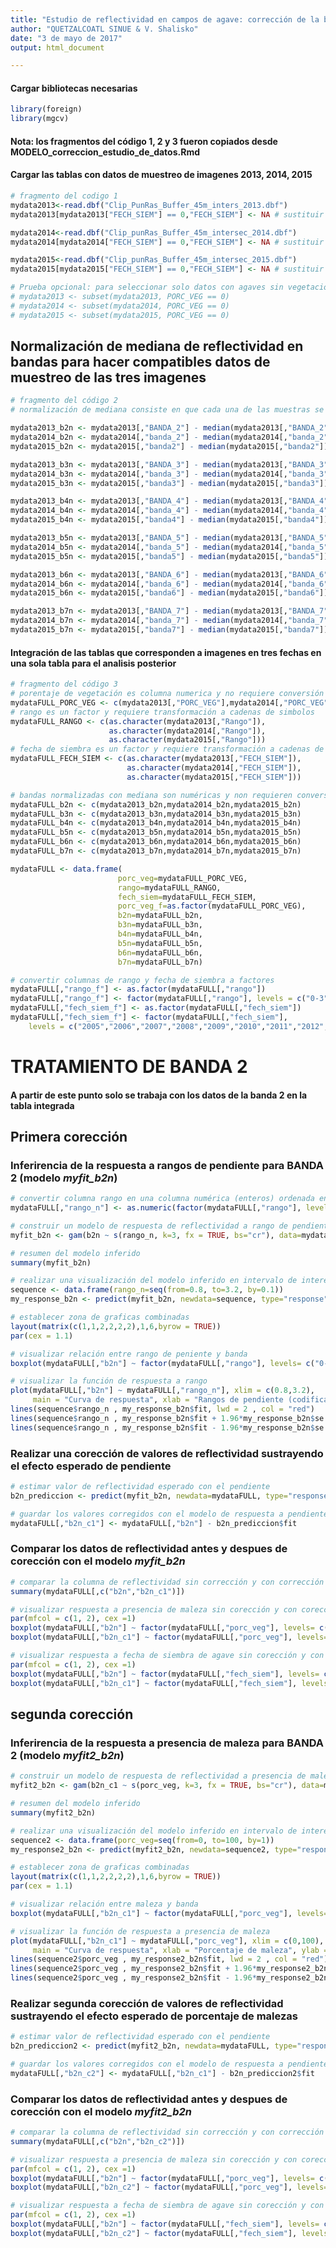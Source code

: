 ---
title: "Estudio de reflectividad en campos de agave: corrección de la banda 2"
author: "QUETZALCOATL SINUE & V. Shalisko"
date: "3 de mayo de 2017"
output: html_document

---

#### Cargar bibliotecas necesarias

```{r}
library(foreign)
library(mgcv)
```

#### Nota: los fragmentos del código 1, 2 y 3 fueron copiados desde MODELO_correccion_estudio_de_datos.Rmd
#### Cargar las tablas con datos de muestreo de imagenes 2013, 2014, 2015

```{r}
# fragmento del codigo 1
mydata2013<-read.dbf("Clip_PunRas_Buffer_45m_inters_2013.dbf")
mydata2013[mydata2013["FECH_SIEM"] == 0,"FECH_SIEM"] <- NA # sustituir fecha de siembra 0 por NA

mydata2014<-read.dbf("Clip_punRas_Buffer_45m_intersec_2014.dbf")
mydata2014[mydata2014["FECH_SIEM"] == 0,"FECH_SIEM"] <- NA # sustituir fecha de siembra 0 por NA

mydata2015<-read.dbf("Clip_punRas_Buffer_45m_intersec_2015.dbf")
mydata2015[mydata2015["FECH_SIEM"] == 0,"FECH_SIEM"] <- NA # sustituir fecha de siembra 0 por NA

# Prueba opcional: para seleccionar solo datos con agaves sin vegetación
# mydata2013 <- subset(mydata2013, PORC_VEG == 0)   
# mydata2014 <- subset(mydata2014, PORC_VEG == 0)
# mydata2015 <- subset(mydata2015, PORC_VEG == 0)

```

## Normalización de mediana de reflectividad en bandas para hacer compatibles datos de muestreo de las tres imagenes

```{r}
# fragmento del código 2
# normalización de mediana consiste en que cada una de las muestras se ajusta sobre la mediana

mydata2013_b2n <- mydata2013[,"BANDA_2"] - median(mydata2013[,"BANDA_2"])
mydata2014_b2n <- mydata2014[,"banda_2"] - median(mydata2014[,"banda_2"])
mydata2015_b2n <- mydata2015[,"banda2"] - median(mydata2015[,"banda2"])

mydata2013_b3n <- mydata2013[,"BANDA_3"] - median(mydata2013[,"BANDA_3"])
mydata2014_b3n <- mydata2014[,"banda_3"] - median(mydata2014[,"banda_3"])
mydata2015_b3n <- mydata2015[,"banda3"] - median(mydata2015[,"banda3"])

mydata2013_b4n <- mydata2013[,"BANDA_4"] - median(mydata2013[,"BANDA_4"])
mydata2014_b4n <- mydata2014[,"banda_4"] - median(mydata2014[,"banda_4"])
mydata2015_b4n <- mydata2015[,"banda4"] - median(mydata2015[,"banda4"])

mydata2013_b5n <- mydata2013[,"BANDA_5"] - median(mydata2013[,"BANDA_5"])
mydata2014_b5n <- mydata2014[,"banda_5"] - median(mydata2014[,"banda_5"])
mydata2015_b5n <- mydata2015[,"banda5"] - median(mydata2015[,"banda5"])

mydata2013_b6n <- mydata2013[,"BANDA_6"] - median(mydata2013[,"BANDA_6"])
mydata2014_b6n <- mydata2014[,"banda_6"] - median(mydata2014[,"banda_6"])
mydata2015_b6n <- mydata2015[,"banda6"] - median(mydata2015[,"banda6"])

mydata2013_b7n <- mydata2013[,"BANDA_7"] - median(mydata2013[,"BANDA_7"])
mydata2014_b7n <- mydata2014[,"banda_7"] - median(mydata2014[,"banda_7"])
mydata2015_b7n <- mydata2015[,"banda7"] - median(mydata2015[,"banda7"])
```

#### Integración de las tablas que corresponden a imagenes en tres fechas en una sola tabla para el analisis posterior

```{r}
# fragmento del código 3
# porentaje de vegetación es columna numerica y no requiere conversión
mydataFULL_PORC_VEG <- c(mydata2013[,"PORC_VEG"],mydata2014[,"PORC_VEG"],mydata2015[,"PORC_VEG"])
# rango es un factor y requiere transformación a cadenas de simbolos
mydataFULL_RANGO <- c(as.character(mydata2013[,"Rango"]),
                      as.character(mydata2014[,"Rango"]),
                      as.character(mydata2015[,"Rango"]))
# fecha de siembra es un factor y requiere transformación a cadenas de simbolos
mydataFULL_FECH_SIEM <- c(as.character(mydata2013[,"FECH_SIEM"]),
                          as.character(mydata2014[,"FECH_SIEM"]),
                          as.character(mydata2015[,"FECH_SIEM"]))

# bandas normalizadas con mediana son numéricas y non requieren conversión de formato
mydataFULL_b2n <- c(mydata2013_b2n,mydata2014_b2n,mydata2015_b2n)
mydataFULL_b3n <- c(mydata2013_b3n,mydata2014_b3n,mydata2015_b3n)
mydataFULL_b4n <- c(mydata2013_b4n,mydata2014_b4n,mydata2015_b4n)
mydataFULL_b5n <- c(mydata2013_b5n,mydata2014_b5n,mydata2015_b5n)
mydataFULL_b6n <- c(mydata2013_b6n,mydata2014_b6n,mydata2015_b6n)
mydataFULL_b7n <- c(mydata2013_b7n,mydata2014_b7n,mydata2015_b7n)

mydataFULL <- data.frame(
                        porc_veg=mydataFULL_PORC_VEG,
                        rango=mydataFULL_RANGO,
                        fech_siem=mydataFULL_FECH_SIEM,
                        porc_veg_f=as.factor(mydataFULL_PORC_VEG),
                        b2n=mydataFULL_b2n,
                        b3n=mydataFULL_b3n,
                        b4n=mydataFULL_b4n,
                        b5n=mydataFULL_b5n,
                        b6n=mydataFULL_b6n,
                        b7n=mydataFULL_b7n)

# convertir columnas de rango y fecha de siembra a factores
mydataFULL[,"rango_f"] <- as.factor(mydataFULL[,"rango"])
mydataFULL[,"rango_f"] <- factor(mydataFULL[,"rango"], levels = c("0-3","3-12","12-30","30-45"))
mydataFULL[,"fech_siem_f"] <- as.factor(mydataFULL[,"fech_siem"])
mydataFULL[,"fech_siem_f"] <- factor(mydataFULL[,"fech_siem"], 
    levels = c("2005","2006","2007","2008","2009","2010","2011","2012","2013","2014","2015","2016"))
```

# TRATAMIENTO DE BANDA 2 
#### A partir de este punto solo se trabaja con los datos de la banda 2 en la tabla integrada
## Primera corección
### Inferirencia de la respuesta a rangos de pendiente para BANDA 2 (modelo *myfit_b2n*)

```{r, echo=TRUE, fig.width=12, fig.height=6}
# convertir columna rango en una columna numérica (enteros) ordenada en secuencia de rangos deseada
mydataFULL[,"rango_n"] <- as.numeric(factor(mydataFULL[,"rango"], levels= c("0-3","3-12","12-30","30-45")))

# construir un modelo de respuesta de reflectividad a rango de pendiente por medio de GAM
myfit_b2n <- gam(b2n ~ s(rango_n, k=3, fx = TRUE, bs="cr"), data=mydataFULL)

# resumen del modelo inferido
summary(myfit_b2n)

# realizar una visualización del modelo inferido en intervalo de interés
sequence <- data.frame(rango_n=seq(from=0.8, to=3.2, by=0.1))
my_response_b2n <- predict(myfit_b2n, newdata=sequence, type="response", se.fit=TRUE)

# establecer zona de graficas combinadas
layout(matrix(c(1,1,2,2,2,2),1,6,byrow = TRUE)) 
par(cex = 1.1)

# visualizar relación entre rango de peniente y banda
boxplot(mydataFULL[,"b2n"] ~ factor(mydataFULL[,"rango"], levels= c("0-3","3-12","12-30","30-45")),main="Rango vs. BANDA 2 FULL",col=rainbow(11))

# visualizar la función de respuesta a rango
plot(mydataFULL[,"b2n"] ~ mydataFULL[,"rango_n"], xlim = c(0.8,3.2),
     main = "Curva de respuesta", xlab = "Rangos de pendiente (codificados)", ylab = "Reflectividad")
lines(sequence$rango_n , my_response_b2n$fit, lwd = 2 , col = "red")
lines(sequence$rango_n , my_response_b2n$fit + 1.96*my_response_b2n$se.fit, lwd = 1 , col = "gray")
lines(sequence$rango_n , my_response_b2n$fit - 1.96*my_response_b2n$se.fit, lwd = 1 , col = "gray")
```

### Realizar una corección de valores de reflectividad sustrayendo el efecto esperado de pendiente

```{r}
# estimar valor de reflectividad esperado con el pendiente
b2n_prediccion <- predict(myfit_b2n, newdata=mydataFULL, type="response", se.fit=TRUE)

# guardar los valores corregidos con el modelo de respuesta a pendiente en la columna "b2n_c1"
mydataFULL[,"b2n_c1"] <- mydataFULL[,"b2n"] - b2n_prediccion$fit
```

### Comparar los datos de reflectividad antes y despues de corección con el modelo *myfit_b2n*

```{r, echo=TRUE, fig.width=12, fig.height=6}
# comparar la columna de reflectividad sin corrección y con corrección
summary(mydataFULL[,c("b2n","b2n_c1")])

# visualizar respuesta a presencia de maleza sin corección y con corección
par(mfcol = c(1, 2), cex =1)
boxplot(mydataFULL[,"b2n"] ~ factor(mydataFULL[,"porc_veg"], levels= c("0","20","40","60","80","100")),main="Malezas vs. BANDA 2 FULL (original)",col=rainbow(11,s = 0.5))
boxplot(mydataFULL[,"b2n_c1"] ~ factor(mydataFULL[,"porc_veg"], levels= c("0","20","40","60","80","100")),main="Malezas vs. BANDA 2 FULL (corregida 1)",col=rainbow(11,s = 0.5))

# visualizar respuesta a fecha de siembra de agave sin corección y con corección
par(mfcol = c(1, 2), cex =1)
boxplot(mydataFULL[,"b2n"] ~ factor(mydataFULL[,"fech_siem"], levels= c(seq(from=2005,to=2016,by=1))),main="Fechas de siembra vs. BANDA 2 FULL (original)",col=cm.colors(11))
boxplot(mydataFULL[,"b2n_c1"] ~ factor(mydataFULL[,"fech_siem"], levels= c(seq(from=2005,to=2016,by=1))),main="Fechas de siembra vs. BANDA 2 FULL (corregida 1)",col=cm.colors(11))
```

## segunda corección
### Inferirencia de la respuesta a presencia de maleza para BANDA 2 (modelo *myfit2_b2n*)

```{r, echo=TRUE, fig.width=12, fig.height=6}

# construir un modelo de respuesta de reflectividad a presencia de maleza por medio de GAM
myfit2_b2n <- gam(b2n_c1 ~ s(porc_veg, k=3, fx = TRUE, bs="cr"), data=mydataFULL)

# resumen del modelo inferido
summary(myfit2_b2n)

# realizar una visualización del modelo inferido en intervalo de interés
sequence2 <- data.frame(porc_veg=seq(from=0, to=100, by=1))
my_response2_b2n <- predict(myfit2_b2n, newdata=sequence2, type="response", se.fit=TRUE)

# establecer zona de graficas combinadas
layout(matrix(c(1,1,2,2,2,2),1,6,byrow = TRUE)) 
par(cex = 1.1)

# visualizar relación entre maleza y banda
boxplot(mydataFULL[,"b2n_c1"] ~ factor(mydataFULL[,"porc_veg"], levels= c("0","20","40","60","80","100")),main="Maleza vs. BANDA 2 FULL",col=rainbow(11, s = 0.5))

# visualizar la función de respuesta a presencia de maleza
plot(mydataFULL[,"b2n_c1"] ~ mydataFULL[,"porc_veg"], xlim = c(0,100),
     main = "Curva de respuesta", xlab = "Porcentaje de maleza", ylab = "Reflectividad")
lines(sequence2$porc_veg , my_response2_b2n$fit, lwd = 2 , col = "red")
lines(sequence2$porc_veg , my_response2_b2n$fit + 1.96*my_response2_b2n$se.fit, lwd = 1 , col = "gray")
lines(sequence2$porc_veg , my_response2_b2n$fit - 1.96*my_response2_b2n$se.fit, lwd = 1 , col = "gray")
```

### Realizar segunda corección de valores de reflectividad sustrayendo el efecto esperado de porcentaje de malezas

```{r}
# estimar valor de reflectividad esperado con el pendiente
b2n_prediccion2 <- predict(myfit2_b2n, newdata=mydataFULL, type="response", se.fit=TRUE)

# guardar los valores corregidos con el modelo de respuesta a pendiente en la columna "b2n_c2"
mydataFULL[,"b2n_c2"] <- mydataFULL[,"b2n_c1"] - b2n_prediccion2$fit
```

### Comparar los datos de reflectividad antes y despues de corección con el modelo *myfit2_b2n*

```{r, echo=TRUE, fig.width=12, fig.height=6}
# comparar la columna de reflectividad sin corrección y con corrección
summary(mydataFULL[,c("b2n","b2n_c2")])

# visualizar respuesta a presencia de maleza sin corección y con corección
par(mfcol = c(1, 2), cex =1)
boxplot(mydataFULL[,"b2n"] ~ factor(mydataFULL[,"porc_veg"], levels= c("0","20","40","60","80","100")),main="Malezas vs. BANDA 2 FULL (original)",col=rainbow(11,s = 0.5))
boxplot(mydataFULL[,"b2n_c2"] ~ factor(mydataFULL[,"porc_veg"], levels= c("0","20","40","60","80","100")),main="Malezas vs. BANDA 2 FULL (corregida 2)",col=rainbow(11,s = 0.5))

# visualizar respuesta a fecha de siembra de agave sin corección y con corección
par(mfcol = c(1, 2), cex =1)
boxplot(mydataFULL[,"b2n"] ~ factor(mydataFULL[,"fech_siem"], levels= c(seq(from=2005,to=2016,by=1))),main="Fechas de siembra vs. BANDA 2 FULL (original)",col=cm.colors(11))
boxplot(mydataFULL[,"b2n_c2"] ~ factor(mydataFULL[,"fech_siem"], levels= c(seq(from=2005,to=2016,by=1))),main="Fechas de siembra vs. BANDA 2 FULL (corregida 2)",col=cm.colors(11))
```







